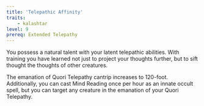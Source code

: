 ```yaml
---
title: 'Telepathic Affinity'
traits:
    - kalashtar
level: 9
prereq: Extended Telepathy
---
```


You possess a natural talent with your latent telepathic abilities. With training you have learned not just to project your thoughts further, but to sift thought the thoughts of other creatures.

The emanation of Quori Telepathy cantrip increases to 120-foot. Additionally, you can
cast Mind Reading once per hour as an innate occult spell, but you can target any creature in the
emanation of your Quori Telepathy.
